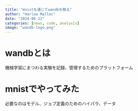 ```yaml
---
title: "mnistを通じてwandbを触る"
author: "Harlow Malloc"
date: "2024-06-22"
categories: [news, code, analysis]
image: "wandb-logo.png"
---
```


# wandbとは

機械学習にまつわる実験を記録、管理するためのプラットフォーム

# mnistでやってみた

必要なのはモデル、ジョブ定義のためのハイパラ、データ